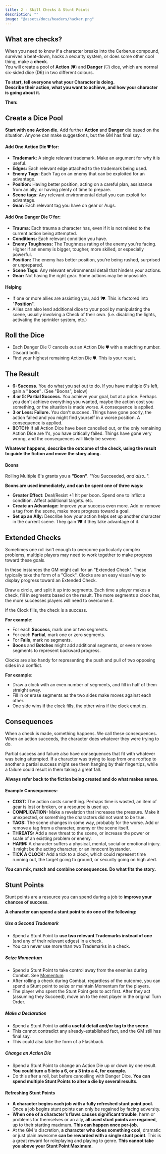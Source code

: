 ```yaml
---
title: 2 - Skill Checks & Stunt Points
description: ""
image: "@assets/docs/headers/hacker.png"
---
```


## What are checks?

When you need to know if a character breaks into the Cerberus compound, survives a beat-down, hacks a security system, or does some other cool thing, make a **check**. <br/>
You will create a pool of **Action** (⛊) and **Danger** (⛉) dice, which are normal six-sided dice (D6) in two different colours.

**To start, tell everyone what your Character is doing.**<br/>
**Describe their action, what you want to achieve, and how your character is going about it.**

**Then:**
## Create a Dice Pool

**Start with one Action die.** Add further **Action** and **Danger** die based on the situation. Anyone can make suggestions, but the GM has final say.

#### Add One Action Die ⛊ for:
- **Trademark:** A single relevant trademark. Make an argument for why it is useful.
- **Edges:** Each relevant edge attached to the trademark being used.
- **Enemy Tags:** Each Tag on an enemy that can be exploited for an advantage.
- **Position:** Having better position, acting on a careful plan, assistance from an ally, or having plenty of time to prepare.
- **Scene tags:** Any relevant environmental detail you can exploit for advantage.
- **Gear:** Each relevant tag you have on gear or Augs.

#### Add One Danger Die ⛉ for:
- **Trauma:** Each trauma a character has, even if it is not related to the current action being attempted.
- **Conditions:** Each relevant condition you have.
- **Enemy Toughness:** The Toughness rating of the enemy you're facing. Higher if an enemy is bigger, tougher, more skilled, or especially powerful.
- **Position:** The enemy has better position, you're being rushed, surprised or unprepared.
- **Scene Tags:** Any relevant environmental detail that hinders your actions.
- **Gear:** Not having the right gear. Some actions may be impossible.

#### Helping
- If one or more allies are assisting you, add 1⛊. This is factored into "**Position**".
- Allies can also lend additional dice to your pool by manipulating the scene, usually involving a Check of their own. (i.e. disabling the lights, activating the sprinkler system, etc.)

## Roll the Dice
- Each Danger Die ⛉ cancels out an Action Die ⛊ with a matching number. Discard both.
- Find your highest remaining Action Die ⛊. This is your result.

## The Result 
- **6: Success.** You do what you set out to do. If you have multiple 6's left, gain a **"boon"**. (See "Boons", below)
- **4 or 5: Partial Success.** You achieve your goal, but at a price. Perhaps you don't achieve everything you wanted, maybe the action cost you something, or the situation is made worse. A consequence is applied.
- **3 or Less: Failure.** You don't succeed. Things have gone poorly, the action failed and you might find yourself in a worse position. A consequence is applied.
- **BOTCH:** If all Action Dice have been cancelled out, or the only remaining Action Dice are 1's, you have critically failed. Things have gone very wrong, and the consequences will likely be severe.

**Whatever happens, describe the outcome of the check, using the result to guide the fiction and move the story along.**

#### Boons
Rolling Multiple 6's grants you a **"Boon"**. "You Succeeded, *and also..*".

**Boons are used immediately, and can be spent one of three ways:**
- **Greater Effect:** Deal/Resist +1 hit per boon. Spend one to inflict a condition. Affect additional targets. etc.
- **Create an Advantage:** Improve your success even more. Add or remove a tag from the scene, make more progress toward a goal.
- **Set up an Ally:** Describe how your action helps set up another character in the current scene. They gain 1⛊ if they take advantage of it.

## Extended Checks
Sometimes one roll isn't enough to overcome particularly complex problems, multiple players may need to work together to make progress toward these goals.

In these instances the GM might call for an "Extended Check". These typically take the form of a "Clock".
Clocks are an easy visual way to display progress toward an Extended Check. 

Draw a circle, and split it up into segments. Each time a player makes a check, fill in segments based on the result. The more segments a clock has, the more successes players will need to overcome it.

If the Clock fills, the check is a success.

**For example:**
- For each **Success**, mark one or two segments. 
- For each **Partial**, mark one or zero segments. 
- For **Fails**, mark no segments.
- **Boons** and **Botches** might add additional segments, or even remove segments to represent backward progress.

Clocks are also handy for representing the push and pull of two opposing sides in a conflict.

**For example:**
- Draw a clock with an even number of segments, and fill in half of them straight away.
- Fill in or erase segments as the two sides make moves against each other.
- One side wins if the clock fills, the other wins if the clock empties.


## Consequences
When a check is made, something happens. We call these consequences. When an action succeeds, the character does whatever they were trying to do. 

Partial success and failure also have consequences that fit with whatever was being attempted. If a character was trying to leap from one rooftop to another a partial success might see them hanging by their fingertips, while a failure could result in them taking a great fall. 

**Always refer back to the fiction being created and do what makes sense.**

#### Example Consequences:
- **COST:** The action costs something. Perhaps time is wasted, an item of gear is lost or broken, or a resource is used up.
- **COMPLICATION:** Make a revelation that increases the pressure. Make it unexpected, or something the characters did not want to be true.
- **TAGS:** The scene changes in some way, probably for the worse. Add or remove a tag from a character, enemy or the scene itself.
- **THREATS:** Add a new threat to the scene, or increase the power or scale of an existing problem or enemy.
- **HARM:** A character suffers a physical, mental, social or emotional injury. It might be the acting character, or an innocent bystander.
- **TICK A CLOCK:** Add a tick to a clock, which could represent time running out, the target going to ground, or security going on high alert.

**You can mix, match and combine consequences. Do what fits the story.**

## Stunt Points
Stunt points are a resource you can spend during a job to **improve your chances of success**. 

**A character can spend a stunt point to do one of the following:**

##### Use a Second Trademark
- Spend a Stunt Point to **use two relevant Trademarks instead of one** (and any of their relevant edges) in a check. 
- You can never use more than two Trademarks in a check.

##### Seize Momentum
- Spend a Stunt Point to take control away from the enemies during Combat. See [Momentum](/docs/arules/combat-harm-healing#momentum)
- After rolling a check during Combat, regardless of the outcome, you can spend a Stunt point to seize or maintain Momentum for the players.
- The player who spent the Stunt Point gets to act first. After they act (assuming they Succeed), move on to the next player in the original Turn Order.

##### Make a Declaration
- Spend a Stunt Point to **add a useful detail and/or tag to the scene.** 
- This cannot contradict any already-established fact, and the GM still has final say.
- This could also take the form of a Flashback.

##### Change an Action Die
- Spend a Stunt Point to change an Action Die up or down by one result. **You could turn a 5 into a 6, or a 3 into a 4, for example.**
- Do this after a roll, but before cancelling with Danger Dice. **You can spend multiple Stunt Points to alter a die by several results.**

#### Refreshing Stunt Points
- **A character begins each job with a fully refreshed stunt point pool.** Once a job begins stunt points can only be regained by facing adversity.
- **When one of a character’s flaws causes significant trouble**, harm or problems for themselves or an ally, **all used stunt points are regained**, up to their starting maximum. **This can happen once per-job.**
- At the GM ’s discretion, **a character who does something cool**, dramatic or just plain awesome **can be rewarded with a single stunt point**. This is a great reward for roleplaying and playing to genre. **This cannot take you above your Stunt Point Maximum**.
